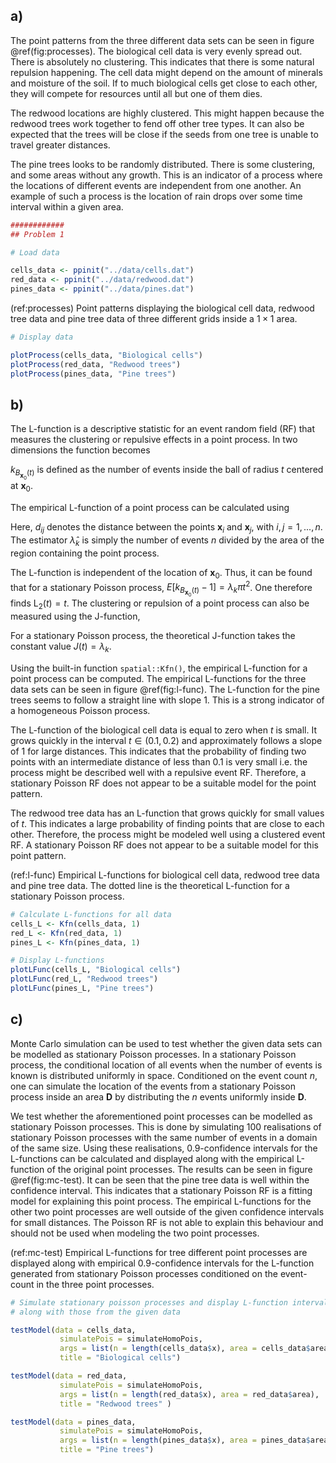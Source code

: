 \section{Problem 1: Analysis of Point Patterns}

## a)

The point patterns from the three different data sets can be seen in figure \@ref(fig:processes). The biological cell data is very evenly spread out. There is absolutely no clustering. This indicates that there is some natural repulsion happening. The cell data might depend on the amount of minerals and moisture of the soil. If to much biological cells get close to each other, they will compete for resources until all but one of them dies.

The redwood locations are highly clustered. This might happen because the redwood trees work together to fend off other tree types. It can also be expected that the trees will be close if the seeds from one tree is unable to travel greater distances.

The pine trees looks to be randomly distributed. There is some clustering, and some areas without any growth. This is an indicator of a process where the locations of different events are independent from one another. An example of such a process is the location of rain drops over some time interval within a given area.


```r
############
## Problem 1

# Load data

cells_data <- ppinit("../data/cells.dat")
red_data <- ppinit("../data/redwood.dat")
pines_data <- ppinit("../data/pines.dat")
```

(ref:processes) Point patterns displaying the biological cell data, redwood tree data and pine tree data of three different grids inside a $1 \times 1$ area.

```r
# Display data

plotProcess(cells_data, "Biological cells")
plotProcess(red_data, "Redwood trees")
plotProcess(pines_data, "Pine trees")

```




## b)

The L-function is a descriptive statistic for an event random field (RF) that measures the clustering or repulsive effects in a point process. In two dimensions the function becomes

\begin{equation}
\text{L}_2(t) = \left[\frac{E\left[k_{B_{\bm{x}_0}(t)} - 1\right]}{\lambda_k \pi}\right]^{1 / 2}.
\end{equation}

$k_{B_{\bm{x}_0}(t)}$ is defined as the number of events inside the ball of radius $t$ centered at $\bm{x}_0$. 

The empirical L-function of a point process can be calculated using

\begin{equation}
\hat{\text{L}}_2(t) = \left[\frac{\sum_{i \neq j}^n I(d_{ij} < t) / n}{\hat{\lambda}_k \pi}\right]^{1 / 2}.
\end{equation}

Here, $d_{ij}$ denotes the distance between the points $\bm{x}_i$ and $\bm{x}_j$, with $i,j = 1,...,n$. The estimator $\hat{\lambda}_k$ is simply the number of events $n$ divided by the area of the region containing the point process.

The L-function is independent of the location of $\bm{x}_0$. Thus, it can be found that for a stationary Poisson process, $E\left[k_{B_{\bm{x}_0}(t)} - 1\right] = \lambda_k \pi t^2$. One therefore finds $\text{L}_2(t) = t$. The clustering or repulsion of a point process can also be measured using the J-function,

\begin{equation}
J(t) = \frac{E\left[k_{B_{\bm{x}_0}(t)} - 1\right]}{|B_{\bm{x}_0}(t)|}. 
\end{equation}

For a stationary Poisson process, the theoretical J-function takes the constant value $J(t) = \lambda_k$.

Using the built-in function `spatial::Kfn()`, the empirical L-function for a point process can be computed. The empirical L-functions for the three data sets can be seen in figure \@ref(fig:l-func). The L-function for the pine trees seems to follow a straight line with slope 1. This is a strong indicator of a homogeneous Poisson process. 

The L-function of the biological cell data is equal to zero when $t$ is small. It grows quickly in the interval $t \in (0.1, 0.2)$ and approximately follows a slope of 1 for large distances. This indicates that the probability of finding two points with an intermediate distance of less than 0.1 is very small i.e. the process might be described well with a repulsive event RF. Therefore, a stationary Poisson RF does not appear to be a suitable model for the point pattern.

The redwood tree data has an L-function that grows quickly for small values of $t$. This indicates a large probability of finding points that are close to each other. Therefore, the process might be modeled well using a clustered event RF. A stationary Poisson RF does not appear to be a suitable model for this point pattern.

(ref:l-func) Empirical L-functions for biological cell data, redwood tree data and pine tree data. The dotted line is the theoretical L-function for a stationary Poisson process.

```r

# Calculate L-functions for all data
cells_L <- Kfn(cells_data, 1)
red_L <- Kfn(red_data, 1)
pines_L <- Kfn(pines_data, 1)

# Display L-functions
plotLFunc(cells_L, "Biological cells")
plotLFunc(red_L, "Redwood trees")
plotLFunc(pines_L, "Pine trees")
```


## c)

Monte Carlo simulation can be used to test whether the given data sets can be modelled as stationary Poisson processes. In a stationary Poisson process, the conditional location of all events when the number of events is known is distributed uniformly in space. Conditioned on the event count $n$, one can simulate the location of the events from a stationary Poisson process inside an area $\mathbf{D}$ by distributing the $n$ events uniformly inside $\mathbf{D}$.

We test whether the aforementioned point processes can be modelled as stationary Poisson processes. This is done by simulating 100 realisations of stationary Poisson processes with the same number of events in a domain of the same size. Using these realisations, 0.9-confidence intervals for the L-functions can be calculated and displayed along with the empirical L-function of the original point processes. The results can be seen in figure \@ref(fig:mc-test). It can be seen that the pine tree data is well within the confidence interval. This indicates that a stationary Poisson RF is a fitting model for explaining this point process. The empirical L-functions for the other two point processes are well outside of the given confidence intervals for small distances. The Poisson RF is not able to explain this behaviour and should not be used when modeling the two point processes.

<!-- If the samples $\mathbf{X}_{D} = (\bm{x}_1, ..., \bm{x}_k)$ is iid Poisson with some constant intensity $\lambda$, then $[\bm{X}_\mathbf{D} | k] \sim \text{Uniform}(\bm{D})$. -->

(ref:mc-test) Empirical L-functions for tree different point processes are displayed along with empirical $0.9$-confidence intervals for the L-function generated from stationary Poisson processes conditioned on the event-count in the three point processes.

```r

# Simulate stationary poisson processes and display L-function intervals
# along with those from the given data

testModel(data = cells_data,
           simulatePois = simulateHomoPois,
           args = list(n = length(cells_data$x), area = cells_data$area),
           title = "Biological cells")

testModel(data = red_data,
           simulatePois = simulateHomoPois,
           args = list(n = length(red_data$x), area = red_data$area),
           title = "Redwood trees" )

testModel(data = pines_data,
           simulatePois = simulateHomoPois,
           args = list(n = length(pines_data$x), area = pines_data$area),
           title = "Pine trees")


```
